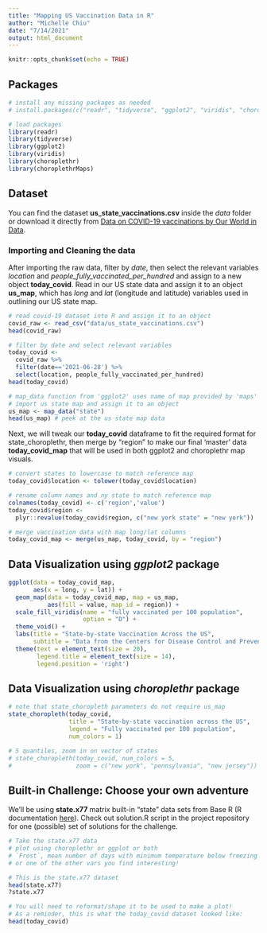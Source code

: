 ```yaml
---
title: "Mapping US Vaccination Data in R"
author: "Michelle Chiu"
date: "7/14/2021"
output: html_document
---
```


```r
knitr::opts_chunk$set(echo = TRUE)
```

## Packages

```r
# install any missing packages as needed
# install.packages(c("readr", "tidyverse", "ggplot2", "viridis", "choroplethr"))

# load packages
library(readr)
library(tidyverse)
library(ggplot2)
library(viridis)
library(choroplethr)
library(choroplethrMaps)
```

## Dataset

You can find the dataset **us_state_vaccinations.csv** inside the _data_ folder or download it directly from [Data on COVID-19 vaccinations by Our World in Data](https://github.com/owid/covid-19-data).

### Importing and Cleaning the data

After importing the raw data, filter by _date_, then select the relevant variables _location_ and _people_fully_vaccinated_per_hundred_ and assign to a new object **today_covid**.
Read in our US state data and assign it to an object **us_map**, which has *long* and *lat* (longitude and latitude) variables used in outlining our US state map.

```r
# read covid-19 dataset into R and assign it to an object
covid_raw <- read_csv("data/us_state_vaccinations.csv")
head(covid_raw)

# filter by date and select relevant variables
today_covid <- 
  covid_raw %>% 
  filter(date=='2021-06-28') %>% 
  select(location, people_fully_vaccinated_per_hundred)
head(today_covid)

# map_data function from 'ggplot2' uses name of map provided by 'maps' package
# import us state map and assign it to an object
us_map <- map_data("state")
head(us_map) # peek at the us state map data
```

Next, we will tweak our **today_covid** dataframe to fit the required format for state_choroplethr, then merge by "region" to make our final 'master' data **today_covid_map** that will be used in both ggplot2 and choroplethr map visuals.

```r
# convert states to lowercase to match reference map
today_covid$location <- tolower(today_covid$location)

# rename column names and ny state to match reference map
colnames(today_covid) <- c('region','value')
today_covid$region <- 
  plyr::revalue(today_covid$region, c("new york state" = "new york"))

# merge vaccination data with map long/lat columns
today_covid_map <- merge(us_map, today_covid, by = "region")
```

## Data Visualization using _ggplot2_ package

```r
ggplot(data = today_covid_map, 
       aes(x = long, y = lat)) + 
  geom_map(data = today_covid_map, map = us_map, 
           aes(fill = value, map_id = region)) +
  scale_fill_viridis(name = "fully vaccinated per 100 population",
                     option = "D") +
  theme_void() +
  labs(title = "State-by-state Vaccination Across the US",
       subtitle = "Data from the Centers for Disease Control and Prevention (June 28th, 2021)") +
  theme(text = element_text(size = 20),
        legend.title = element_text(size = 14),
        legend.position = 'right')

```

## Data Visualization using _choroplethr_ package

```r
# note that state_choropleth parameters do not require us_map
state_choropleth(today_covid,
                 title = "State-by-state vaccination across the US",
                 legend = "Fully vaccinated per 100 population",
                 num_colors = 1)

# 5 quantiles, zoom in on vector of states
# state_choropleth(today_covid, num_colors = 5,
#                  zoom = c("new york", "pennsylvania", "new jersey"))
```

## Built-in Challenge: Choose your own adventure
We'll be using **state.x77** matrix built-in "state" data sets from Base R (R documentation [here](https://www.rdocumentation.org/packages/datasets/versions/3.6.2/topics/state)).
Check out solution.R script in the project repository for one (possible) set of solutions for the challenge.

```r
# Take the state.x77 data
# plot using choroplethr or ggplot or both
# `Frost`, mean number of days with minimum temperature below freezing (1931-1960)
# or one of the other vars you find interesting!

# This is the state.x77 dataset
head(state.x77)
?state.x77

# You will need to reformat/shape it to be used to make a plot!
# As a reminder, this is what the today_covid dataset looked like:
head(today_covid)

```